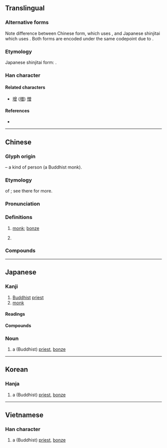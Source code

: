 {{character info/new}}
{{character info|0xFA31}}
{{character info|0x2F80A}}
==Translingual==
{{ja-forms|僧|僧|僧}}

===Alternative forms===
Note difference between Chinese form, which uses {{lang|und|sc=Hani|[[曾]]}}, and Japanese shinjitai which uses {{lang|ja|[[曽]]}}. Both forms are encoded under the same codepoint due to {{w|Han unification}}.

===Etymology===
Japanese shinjitai form: {{Han simp||f=曾|t=曽}}.

===Han character===
{{Han char|rn=9|rad=人|as=12|asj=11|sn=14|snj=13|four=28266|canj=OCWA|ids=⿰亻曾 <small>(GTKV)</small>,⿰亻曽 <small>(J)</small>}}

====Related characters====
* [[增]] ([[増]]) [[憎]]

====References====
* {{Han ref|kx=0117.140|dkj=01076|dj=0248.200|hdz=10222.010|uh=50E7|ud=20711|bh=B9AC|bd=47532}}

----

==Chinese==
{{zh-forms}}

===Glyph origin===
{{Han etym}}
{{Han compound|人|alt1=亻|t1=person|曾|ls=psc|c1=s|c2=p}} – a kind of person (a Buddhist monk).

===Etymology===
{{clipping|zh}} of {{ltc-l|僧伽|[[sangha]]; [[community]] of [[monk]]s, [[nun]]s, [[novice]]s and [[laity]]}}; see there for more.

===Pronunciation===
{{zh-pron
|m=sēng
|c=zang1,sang1
|h=pfs=sên
|md=cĕng
|mn=qz:chng/xm,zz,tw:cheng/qz:sng/xm,zz,tw:seng
|mn_note=chng, cheng - vernacular; sng, seng - literary
|mn-t=zêng1
|w=1sen
|mc=y
|oc=y
|cat=n,pn
}}

===Definitions===
{{zh-hanzi}}

# {{lb|zh|Buddhism}} [[monk]]; [[bonze]]
# {{surname|lang=zh}}

===Compounds===
{{zh-der|僧道|僧多粥少|僧侶|僧侶主義|僧尼|僧人|僧俗|僧徒|僧院|僧眾|不僧不俗|僧伽|僧伽藍|僧官|僧房|僧殘|僧祇|僧祐|僧綱|僧肇|僧行|僧衣|僧鞋|削髮為僧|和合僧|奉道齋僧|女僧|小僧|尼僧|情僧錄|替僧|火宅僧|知事僧|粥少僧多|粥飯僧|老僧|老僧入定|聖僧|行腳僧|衲僧|貧僧|門僧|雲水僧|高僧|齋僧|密陀僧|僧塔}}

----

==Japanese==

===Kanji===
{{ja-kanji|grade=c|rs=人12|kyu=僧}}

# [[Buddhist]] [[priest]]
# [[monk]]

====Readings====
{{ja-readings
|goon=そう
|kanon=そう
|kun=ぼうず
}}

====Compounds====
{{der4|ja
|{{ja-r|僧衣|そうい}}
|{{ja-r|僧院|そういん}}
|{{ja-r|僧正|そうじょう}}
|{{ja-r|僧都|そうず}}
|{{ja-r|僧俗|そうぞく}}
|{{ja-r|僧服|そうふく}}
|{{ja-r|僧兵|そうへい}}
|{{ja-r|僧坊|そうぼう|rom=-}}, {{ja-r|僧房|そうぼう}}
|{{ja-r|僧門|そうもん}}
|{{ja-r|僧侶|そうりょ}}
|{{ja-r|僧庵|そうあん}}
|{{ja-r|僧位|そうい}}
|{{ja-r|僧伽|そうぎゃ}}
|{{ja-r|僧家|そうか}}
|{{ja-r|僧形|そうぎょう}}
|{{ja-r|僧綱|そうごう}}
|{{ja-r|僧号|そうごう}}
|{{ja-r|僧寺|そうじ}}
|{{ja-r|僧職|そうしょく}}
|{{ja-r|僧籍|そうせき}}
|{{ja-r|僧堂|そうどう}}
|{{ja-r|僧尼|そうに}}
|{{ja-r|僧帽弁|そうぼうべん}}
|{{ja-r|学僧|がくそう}}
|{{ja-r|小僧|こぞう}}
|{{ja-r|高僧|こうそう}}
|{{ja-r|禅僧|ぜんそう}}
|{{ja-r|尼僧|にそう}}
|{{ja-r|仏法僧|ぶっぽうそう}}
|{{ja-r|売%僧|まい%す}}
}}

===Noun===
{{ja-noun|そう}}

# a (Buddhist) [[priest]], [[bonze]]

----

==Korean==

===Hanja===
{{ko-hanja|hangeul=[[승]]|mr=sŭng}}

# a (Buddhist) [[priest]], [[bonze]]

----

==Vietnamese==

===Han character===
{{vi-hantu|[[tăng]]|rs=人12}}

# a (Buddhist) [[priest]], [[bonze]]